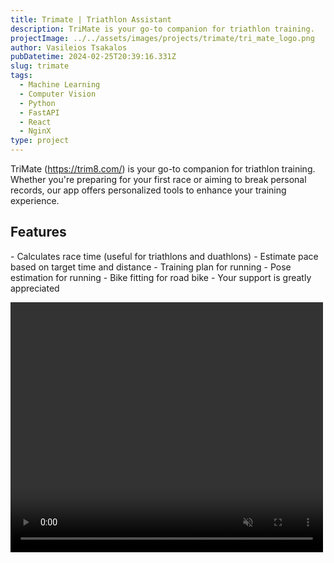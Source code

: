 ```yaml
---
title: Trimate | Triathlon Assistant
description: TriMate is your go-to companion for triathlon training.
projectImage: ../../assets/images/projects/trimate/tri_mate_logo.png
author: Vasileios Tsakalos
pubDatetime: 2024-02-25T20:39:16.331Z
slug: trimate
tags:
  - Machine Learning
  - Computer Vision
  - Python
  - FastAPI 
  - React
  - NginX
type: project
---
```




TriMate (https://trim8.com/) is your go-to companion for triathlon training. 
Whether you're preparing for your first race or aiming to break 
personal records, our app offers personalized tools to enhance 
your training experience.

## Features
<div class="grid-2">
- Calculates race time (useful for triathlons and duathlons)
- Estimate pace based on target time and distance
- Training plan for running
- Pose estimation for running
- Bike fitting for road bike
- <LinkButton href="/about">Your support is greatly appreciated</LinkButton>

<video style="margin: auto;"
  title="Trimate demo"
  width="500" 
  height="400" 
  autoplay
  muted
  loop
  controls
  playsinline>
  <source src="../../assets/videos/projects/trimate/trimate_walkthrough.mp4" type="video/mp4"/>
</video>

</div>